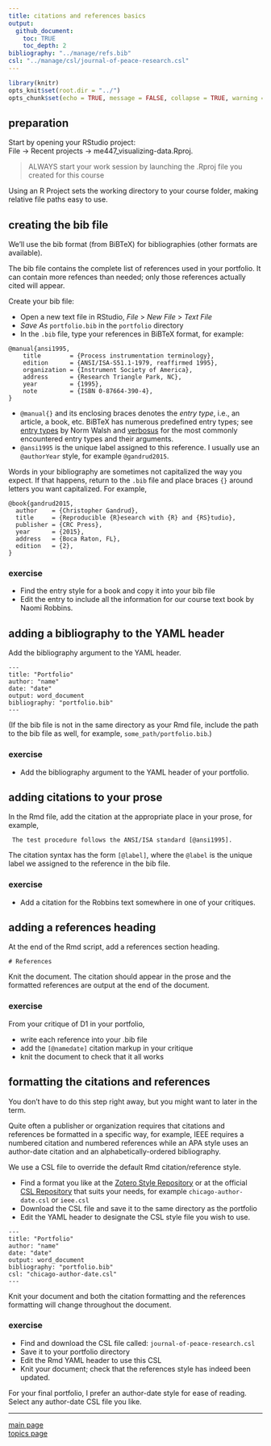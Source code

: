 ```yaml
---
title: citations and references basics
output: 
  github_document:
    toc: TRUE
    toc_depth: 2
bibliography: "../manage/refs.bib" 
csl: "../manage/csl/journal-of-peace-research.csl"
---
```


```r
library(knitr)
opts_knit$set(root.dir = "../")
opts_chunk$set(echo = TRUE, message = FALSE, collapse = TRUE, warning = FALSE, cache = TRUE, cache.path = "tut-10-cache/01-", fig.path = "tut-10-images/01-")
```


## preparation

Start by opening your RStudio project:    
File $\rightarrow$ Recent projects $\rightarrow$ me447_visualizing-data.Rproj.

> ALWAYS start your work session by launching the .Rproj file you created for this course 

Using an R Project sets the working directory to your course folder, making relative file paths easy to use.


## creating the bib file 

We'll use the bib format (from BiBTeX) for bibliographies (other formats are available).

The bib file contains the complete list of references used in your portfolio. It can contain more refences than needed; only those references actually cited will appear. 

Create your bib file: 

- Open a new text file in RStudio, *File* > *New File* > *Text File* 
- *Save As* `portfolio.bib` in the `portfolio` directory 
- In the `.bib` file, type your references in BiBTeX format, for example: 

<pre class="r"><code>@manual{ansi1995,
    title        = {Process instrumentation terminology},
    edition      = {ANSI/ISA-S51.1-1979, reaffirmed 1995},
    organization = {Instrument Society of America},
    address      = {Research Triangle Park, NC},
    year         = {1995},
    note         = {ISBN 0-87664-390-4},
}</code></pre>

 
- `@manual{}` and its enclosing braces denotes the *entry type*, i.e., an article, a book, etc. BiBTeX has numerous predefined entry types; see [entry types](https://nwalsh.com/tex/texhelp/bibtx-7.html) by Norm Walsh and [verbosus](https://verbosus.com/bibtex-style-examples.html) for the most commonly encountered entry types and their arguments. 
- `@ansi1995` is the unique label assigned to this reference. I usually use an `@authorYear` style, for example `@gandrud2015`. 

Words in your bibliography are sometimes not capitalized the way you expect. If that happens, return to the `.bib` file and  place braces `{}` around letters you want capitalized.  For example, 

```
@book{gandrud2015,
  author    = {Christopher Gandrud}, 
  title     = {Reproducible {R}esearch with {R} and {RS}tudio},
  publisher = {CRC Press},
  year      = {2015},
  address   = {Boca Raton, FL},
  edition   = {2},
}
```




### exercise

- Find the entry style for a book and copy it into your bib file
- Edit the entry to include all the information for our course text book by Naomi Robbins. 





## adding a bibliography to the YAML header

Add the bibliography argument to the YAML header.  

<pre class="r"><code>---
title: "Portfolio"
author: "name"
date: "date"
output: word_document
bibliography: "portfolio.bib"
---</code></pre>

(If the bib file is not in the same directory as your Rmd file, include the path to the bib file as well, for example, `some_path/portfolio.bib`.) 

### exercise

- Add the bibliography argument to the YAML header of your portfolio. 
   

  


## adding citations to your prose

In the Rmd file, add the citation at the appropriate place in your prose, for example,

<pre class="r"><code> The test procedure follows the ANSI/ISA standard [@ansi1995]. 
</code></pre>

The citation syntax has the form `[@label]`, where the `@label` is the unique label we assigned to the reference in the bib file. 

### exercise

- Add a citation for the Robbins text somewhere in one of your critiques.
 





## adding a references heading

At the end of the Rmd script, add a references section heading.

<pre class="r"><code># References
</code></pre>

Knit the document. The citation should appear in the prose and the formatted references are output at the end of the document. 






### exercise

From your critique of D1 in your portfolio, 

- write each reference into your .bib file
- add the `[@namedate]` citation markup in your critique 
- knit the document to check that it all works 





## formatting the citations and references 

You don't have to do this step right away, but you might want to later in the term.

Quite often a publisher or organization requires that citations and references be formatted in a specific way, for example, IEEE requires a numbered citation and numbered references while an APA style uses an author-date citation and an alphabetically-ordered bibliography. 

We use a CSL file to override the default Rmd citation/reference style.  

- Find a format you like at the [Zotero Style Repository](https://www.zotero.org/styles) or at the official   [CSL Repository](https://github.com/citation-style-language/styles) that suits your needs, for example `chicago-author-date.csl` or `ieee.csl` 
- Download the CSL file and save it to the same directory as the portfolio  
- Edit the YAML header to designate the CSL style file you wish to use.  

<pre class="r"><code>---
title: "Portfolio"
author: "name"
date: "date"
output: word_document
bibliography: "portfolio.bib"
csl: "chicago-author-date.csl"
---</code></pre>


Knit your document and both the citation formatting and the references formatting will change throughout the document. 




### exercise

- Find and download the CSL file called: `journal-of-peace-research.csl` 
- Save it to your portfolio directory 
- Edit the Rmd YAML header to use this CSL 
- Knit your document; check that the references style has indeed been updated. 


For your final portfolio, I prefer an author-date style for ease of reading. Select any author-date CSL file you like. 







---

[main page](../README.md)<br> 
[topics page](../README-by-topic.md)

